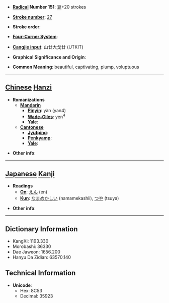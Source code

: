 * '''[[Wiktionary:Chinese radical index| Radical]] Number 151''': [[Wiktionary:Chinese radical index 豆|豆]]+20 strokes

* '''[[Wiktionary:Chinese total strokes index|Stroke number]]''': [[Wiktionary:Chinese total strokes index 27|27]]

* '''Stroke order''': 

* '''[[Wiktionary:Chinese four corner index|Four-Corner System]]''': 

* '''[[Wiktionary:Chinese Cangjie index|Cangjie input]]''': 山廿大戈廿 (UTKIT)

* '''Graphical Significance and Origin''': 

* '''Common Meaning''': beautiful, captivating, plump, voluptuous

----

== [[Chinese]] [[Hanzi]] ==

* '''Romanizations'''
** '''[[Mandarin]]'''
*** '''[[Pinyin]]''': yàn (yan4)
*** '''[[Wade-Giles]]''': yen<sup>4</sup>
*** '''[[Yale]]''': 
** '''[[Cantonese]]'''
*** '''[[Jyutping]]''':
*** '''[[Penkyamp]]''': 
*** '''[[Yale]]''': 

* '''Other info''': 

----

== [[Japanese]] [[Kanji]] ==

* '''Readings'''
** '''[[On]]''': [[えん]] (en)
** '''[[Kun]]''': [[なまめかしい]] (namamekashii), [[つや]] (tsuya)

* '''Other info''':  

----

== Dictionary Information ==

* KangXi: 1193.330
* Morobashi: 36330
* Dae Jaweon: 1656.200
* Hanyu Da Zidian: 63570.140

== Technical Information ==

* '''Unicode''':
** Hex: 8C53
** Decimal: 35923